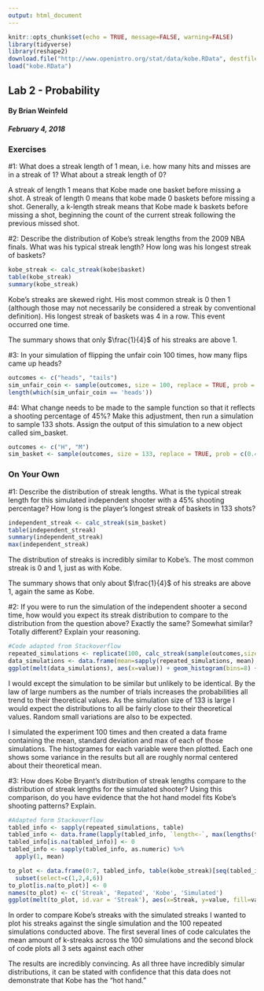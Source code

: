 ```yaml
---
output: html_document
---
```

<link rel="stylesheet" href="https://maxcdn.bootstrapcdn.com/bootstrap/3.3.7/css/bootstrap.min.css">
<link rel="stylesheet" href="./custom.css">

```r
knitr::opts_chunk$set(echo = TRUE, message=FALSE, warning=FALSE)
library(tidyverse)
library(reshape2)
download.file("http://www.openintro.org/stat/data/kobe.RData", destfile = "kobe.RData")
load("kobe.RData")

```

<div class='jumbotron'>
  <h2 class='display-3 text-uppercase'>Lab 2 - Probability</h2>
  <h4 class='right text-uppercase'>By Brian Weinfeld</h4>
  <div class='clearfix'></div>
  <h5 class='right text-uppercase'>February 4, 2018</h5>
</div>

<div class='page-header text-uppercase'>
  <h3>Exercises</h3>
</div>

<div class='well'>
  #1: What does a streak length of 1 mean, i.e. how many hits and misses are in a streak of 1? What about a streak length of 0?
</div>

<div class='alert alert-info'>
  <p>A streak of length 1 means that Kobe made one basket before missing a shot. A streak of length 0 means that kobe made 0 baskets before missing a shot. Generally, a k-length streak means that Kobe made k baskets before missing a shot, beginning the count of the current streak following the previous missed shot.</p>
</div>

<div class='well'>
  #2: Describe the distribution of Kobe's streak lengths from the 2009 NBA finals. What was his typical streak length? How long was his longest streak of baskets?
</div>

```r
kobe_streak <- calc_streak(kobe$basket)
table(kobe_streak)
summary(kobe_streak)
```

<div class='alert alert-info'>
  <p>Kobe's streaks are skewed right. His most common streak is 0 then 1 (although those may not necessarily be considered a streak by conventional definition). His longest streak of baskets was 4 in a row. This event occurred one time.</p>
  <p>The summary shows that only $\frac{1}{4}$ of his streaks are above 1.</p>
</div>

<div class='well'>
  #3: In your simulation of flipping the unfair coin 100 times, how many flips came up heads?
</div>

```r
outcomes <- c("heads", "tails")
sim_unfair_coin <- sample(outcomes, size = 100, replace = TRUE, prob = c(0.2, 0.8))
length(which(sim_unfair_coin == 'heads'))
```

<div class='well'>
  #4: What change needs to be made to the sample function so that it reflects a shooting percentage of 45%? Make this adjustment, then run a simulation to sample 133 shots. Assign the output of this simulation to a new object called sim_basket.
</div>

```r
outcomes <- c("H", "M")
sim_basket <- sample(outcomes, size = 133, replace = TRUE, prob = c(0.45, 0.55))
```

<div class='page-header text-uppercase'>
  <h3>On Your Own</h3>
</div>

<div class='well'>
  #1: Describe the distribution of streak lengths. What is the typical streak length for this simulated independent shooter with a 45% shooting percentage? How long is the player's longest streak of baskets in 133 shots?
</div>

```r
independent_streak <- calc_streak(sim_basket)
table(independent_streak)
summary(independent_streak)
max(independent_streak)
```

<div class='alert alert-info'>
  <p>The distribution of streaks is incredibly similar to Kobe's. The most common streak is 0 and 1, just as with Kobe.</p>
  <p>The summary shows that only about $\frac{1}{4}$ of his streaks are above 1, again the same as Kobe.</p>
</div>

<div class='well'>
  #2: If you were to run the simulation of the independent shooter a second time, how would you expect its streak distribution to compare to the distribution from the question above? Exactly the same? Somewhat similar? Totally different? Explain your reasoning.
</div>

```r
#Code adapted from Stackoverflow
repeated_simulations <- replicate(100, calc_streak(sample(outcomes,size=133, replace = TRUE, prob=c(0.45, 0.55))))
data_simulations <- data.frame(mean=sapply(repeated_simulations, mean), sd=sapply(repeated_simulations, sd), max=sapply(repeated_simulations, max))
ggplot(melt(data_simulations), aes(x=value)) + geom_histogram(bins=8) + facet_wrap(~variable, scales='free_x') + labs(title='Mean, Standard Deviation and Max Streaks of 100 Simulations') + xlab('Value') + ylab('Count')
```

<div class='alert alert-info'>
  <p>I would except the simulation to be similar but unlikely to be identical. By the law of large numbers as the number of trials increases the probabilities all trend to their theoretical values. As the simulation size of 133 is large I would expect the distributions to all be fairly close to their theoretical values. Random small variations are also to be expected.</p>
  <p>I simulated the experiment 100 times and then created a data frame containing the mean, standard deviation and max of each of those simulations. The histogrames for each variable were then plotted. Each one shows some variance in the results but all are roughly normal centered about their theoretical mean.</p>
</div>

<div class='well'>
  #3: How does Kobe Bryant's distribution of streak lengths compare to the distribution of streak lengths for the simulated shooter? Using this comparison, do you have evidence that the hot hand model fits Kobe's shooting patterns? Explain.
</div>

```r
#Adapted form Stackoverflow
tabled_info <- sapply(repeated_simulations, table)
tabled_info <- data.frame(lapply(tabled_info, `length<-`, max(lengths(tabled_info))))
tabled_info[is.na(tabled_info)] <- 0
tabled_info <- sapply(tabled_info, as.numeric) %>%
  apply(1, mean)

to_plot <- data.frame(0:7, tabled_info, table(kobe_streak)[seq(tabled_info)], table(independent_streak)[seq(tabled_info)]) %>%
  subset(select=c(1,2,4,6))
to_plot[is.na(to_plot)] <- 0
names(to_plot) <- c('Streak', 'Repated', 'Kobe', 'Simulated')
ggplot(melt(to_plot, id.var = 'Streak'), aes(x=Streak, y=value, fill=variable)) + geom_bar(stat='identity', position='dodge') + labs(title='Streak Comparison between Kobe Bryant and Simulations') + scale_x_continuous(labels=as.character(to_plot$Streak), breaks=to_plot$Streak)
```

<div class='alert alert-info'>
  <p>In order to compare Kobe's streaks with the simulated streaks I wanted to plot his streaks against the single simulation and the 100 repeated simulations conducted above. The first several lines of code calculates the mean amount of k-streaks across the 100 simulations and the second block of code plots all 3 sets against each other</p>
  <p>The results are incredibly convincing. As all three have incredibly simular distributions, it can be stated with confidence that this data does not demonstrate that Kobe has the "hot hand."</p>
</div>





















